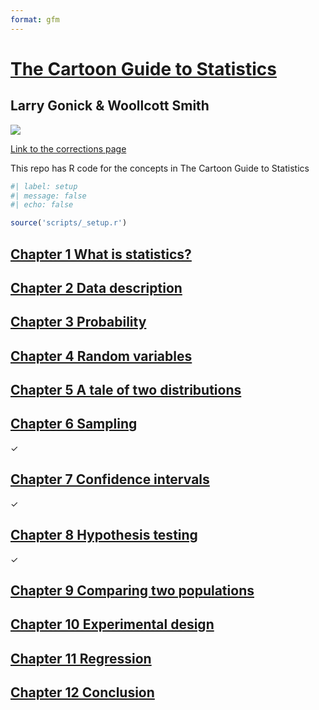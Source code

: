 ```yaml
---
format: gfm
---
```


# [The Cartoon Guide to Statistics](https://www.goodreads.com/book/show/168872.The_Cartoon_Guide_to_Statistics)

## Larry Gonick & Woollcott Smith

![](assets/book-cover.jpg)

[Link to the corrections page](https://sites.temple.edu/woollcottsmith/files/2020/10/corrections-3.pdf)

This repo has R code for the concepts in The Cartoon Guide to Statistics

```r
#| label: setup
#| message: false
#| echo: false

source('scripts/_setup.r')
```

## [Chapter 1 What is statistics?](scripts/chapter-01-what-is-statistics.r)

## [Chapter 2 Data description](scripts/chapter-02-data-description.r)

## [Chapter 3 Probability](scripts/chapter-03-probability.r)

## [Chapter 4 Random variables](scripts/chapter-04-random-variables.r)

## [Chapter 5 A tale of two distributions](scripts/chapter-05-tale-two-distributions.r)

## [Chapter 6 Sampling](scripts/chapter-06-sampling.r)

✓

## [Chapter 7 Confidence intervals](scripts/chapter-07-confidence-intervals.r)

✓

## [Chapter 8 Hypothesis testing](scripts/chapter-08-hypothesis-testing.r)

✓

## [Chapter 9 Comparing two populations](scripts/chapter-09-comparing-two-populations.r)

## [Chapter 10 Experimental design](scripts/chapter-10-experimental-design.r)

## [Chapter 11 Regression](scripts/chapter-11-regression.r)

## [Chapter 12 Conclusion](scripts/chapter-12-conclusion.r)
